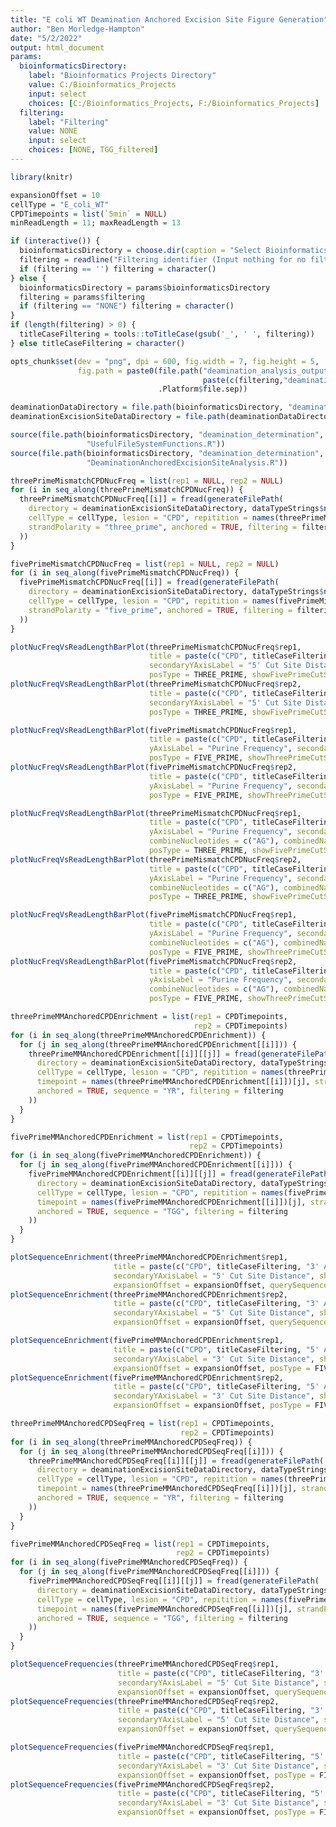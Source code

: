 ```yaml
---
title: "E coli WT Deamination Anchored Excision Site Figure Generation"
author: "Ben Morledge-Hampton"
date: "5/2/2022"
output: html_document
params:
  bioinformaticsDirectory:
    label: "Bioinformatics Projects Directory"
    value: C:/Bioinformatics_Projects
    input: select
    choices: [C:/Bioinformatics_Projects, F:/Bioinformatics_Projects]
  filtering:
    label: "Filtering"
    value: NONE
    input: select
    choices: [NONE, TGG_filtered]
---
```



```r
library(knitr)

expansionOffset = 10
cellType = "E_coli_WT"
CPDTimepoints = list(`5min` = NULL)
minReadLength = 11; maxReadLength = 13

if (interactive()) {
  bioinformaticsDirectory = choose.dir(caption = "Select Bioinformatics_Projects Directory")
  filtering = readline("Filtering identifier (Input nothing for no filtering):")
  if (filtering == '') filtering = character()
} else {
  bioinformaticsDirectory = params$bioinformaticsDirectory
  filtering = params$filtering
  if (filtering == "NONE") filtering = character()
}
if (length(filtering) > 0) {
  titleCaseFiltering = tools::toTitleCase(gsub('_', ' ', filtering))
} else titleCaseFiltering = character()

opts_chunk$set(dev = "png", dpi = 600, fig.width = 7, fig.height = 5, 
               fig.path = paste0(file.path("deamination_analysis_output", cellType,
                                           paste(c(filtering,"deamination_anchored_excision_site_figures"), collapse = '_')),
                                 .Platform$file.sep))

deaminationDataDirectory = file.path(bioinformaticsDirectory, "deamination_determination", "data", cellType)
deaminationExcisionSiteDataDirectory = file.path(deaminationDataDirectory, "excision_site_analysis")
```


```r
source(file.path(bioinformaticsDirectory, "deamination_determination", 'R',
                 "UsefulFileSystemFunctions.R"))
source(file.path(bioinformaticsDirectory, "deamination_determination", 'R',
                 "DeaminationAnchoredExcisionSiteAnalysis.R"))
```


```r
threePrimeMismatchCPDNucFreq = list(rep1 = NULL, rep2 = NULL)
for (i in seq_along(threePrimeMismatchCPDNucFreq)) {
  threePrimeMismatchCPDNucFreq[[i]] = fread(generateFilePath(
    directory = deaminationExcisionSiteDataDirectory, dataTypeStrings$nucleotideFrequencyData, ".tsv",
    cellType = cellType, lesion = "CPD", repitition = names(threePrimeMismatchCPDNucFreq)[i],
    strandPolarity = "three_prime", anchored = TRUE, filtering = filtering
  ))
}

fivePrimeMismatchCPDNucFreq = list(rep1 = NULL, rep2 = NULL)
for (i in seq_along(fivePrimeMismatchCPDNucFreq)) {
  fivePrimeMismatchCPDNucFreq[[i]] = fread(generateFilePath(
    directory = deaminationExcisionSiteDataDirectory, dataTypeStrings$nucleotideFrequencyData, ".tsv",
    cellType = cellType, lesion = "CPD", repitition = names(fivePrimeMismatchCPDNucFreq)[i],
    strandPolarity = "five_prime", anchored = TRUE, filtering = filtering
  ))
}
```


```r
plotNucFreqVsReadLengthBarPlot(threePrimeMismatchCPDNucFreq$rep1, 
                               title = paste(c("CPD", titleCaseFiltering, "3' Anchored Nuc Freq Rep1"), collapse = ' '),
                               secondaryYAxisLabel = "5' Cut Site Distance",
                               posType = THREE_PRIME, showFivePrimeCutSite = TRUE, expansionOffset = expansionOffset)
plotNucFreqVsReadLengthBarPlot(threePrimeMismatchCPDNucFreq$rep2, 
                               title = paste(c("CPD", titleCaseFiltering, "3' Anchored Nuc Freq Rep2"), collapse = ' '),
                               secondaryYAxisLabel = "5' Cut Site Distance",
                               posType = THREE_PRIME, showFivePrimeCutSite = TRUE, expansionOffset = expansionOffset)

plotNucFreqVsReadLengthBarPlot(fivePrimeMismatchCPDNucFreq$rep1, 
                               title = paste(c("CPD", titleCaseFiltering, "5' Anchored Nuc Freq Rep1"), collapse = ' '),
                               yAxisLabel = "Purine Frequency", secondaryYAxisLabel = "3' Cut Site Distance",
                               posType = FIVE_PRIME, showThreePrimeCutSite = TRUE, expansionOffset = expansionOffset)
plotNucFreqVsReadLengthBarPlot(fivePrimeMismatchCPDNucFreq$rep2, 
                               title = paste(c("CPD", titleCaseFiltering, "5' Anchored Nuc Freq Rep2"), collapse = ' '),
                               yAxisLabel = "Purine Frequency", secondaryYAxisLabel = "3' Cut Site Distance",
                               posType = FIVE_PRIME, showThreePrimeCutSite = TRUE, expansionOffset = expansionOffset)
```


```r
plotNucFreqVsReadLengthBarPlot(threePrimeMismatchCPDNucFreq$rep1, 
                               title = paste(c("CPD", titleCaseFiltering, "3' Anchored Purine Freq Rep1"), collapse = ' '),
                               yAxisLabel = "Purine Frequency", secondaryYAxisLabel = "5' Cut Site Distance",
                               combineNucleotides = c("AG"), combinedNames = c("Purine"),
                               posType = THREE_PRIME, showFivePrimeCutSite = TRUE, expansionOffset = expansionOffset)
plotNucFreqVsReadLengthBarPlot(threePrimeMismatchCPDNucFreq$rep2, 
                               title = paste(c("CPD", titleCaseFiltering, "3' Anchored Purine Freq Rep2"), collapse = ' '),
                               yAxisLabel = "Purine Frequency", secondaryYAxisLabel = "5' Cut Site Distance",
                               combineNucleotides = c("AG"), combinedNames = c("Purine"),
                               posType = THREE_PRIME, showFivePrimeCutSite = TRUE, expansionOffset = expansionOffset)

plotNucFreqVsReadLengthBarPlot(fivePrimeMismatchCPDNucFreq$rep1, 
                               title = paste(c("CPD", titleCaseFiltering, "5' Anchored Purine Freq Rep1"), collapse = ' '),
                               yAxisLabel = "Purine Frequency", secondaryYAxisLabel = "3' Cut Site Distance",
                               combineNucleotides = c("AG"), combinedNames = c("Purine"),
                               posType = FIVE_PRIME, showThreePrimeCutSite = TRUE, expansionOffset = expansionOffset)
plotNucFreqVsReadLengthBarPlot(fivePrimeMismatchCPDNucFreq$rep2, 
                               title = paste(c("CPD", titleCaseFiltering, "5' Anchored Purine Freq Rep2"), collapse = ' '),
                               yAxisLabel = "Purine Frequency", secondaryYAxisLabel = "3' Cut Site Distance",
                               combineNucleotides = c("AG"), combinedNames = c("Purine"),
                               posType = FIVE_PRIME, showThreePrimeCutSite = TRUE, expansionOffset = expansionOffset)
```


```r
threePrimeMMAnchoredCPDEnrichment = list(rep1 = CPDTimepoints,
                                         rep2 = CPDTimepoints)
for (i in seq_along(threePrimeMMAnchoredCPDEnrichment)) {
  for (j in seq_along(threePrimeMMAnchoredCPDEnrichment[[i]])) {
    threePrimeMMAnchoredCPDEnrichment[[i]][[j]] = fread(generateFilePath(
      directory = deaminationExcisionSiteDataDirectory, dataTypeStrings$sequenceEnrichment, ".tsv",
      cellType = cellType, lesion = "CPD", repitition = names(threePrimeMMAnchoredCPDEnrichment)[i],
      timepoint = names(threePrimeMMAnchoredCPDEnrichment[[i]])[j], strandPolarity = "three_prime",
      anchored = TRUE, sequence = "YR", filtering = filtering
    ))
  }
}

fivePrimeMMAnchoredCPDEnrichment = list(rep1 = CPDTimepoints,
                                        rep2 = CPDTimepoints)
for (i in seq_along(fivePrimeMMAnchoredCPDEnrichment)) {
  for (j in seq_along(fivePrimeMMAnchoredCPDEnrichment[[i]])) {
    fivePrimeMMAnchoredCPDEnrichment[[i]][[j]] = fread(generateFilePath(
      directory = deaminationExcisionSiteDataDirectory, dataTypeStrings$sequenceEnrichment, ".tsv",
      cellType = cellType, lesion = "CPD", repitition = names(fivePrimeMMAnchoredCPDEnrichment)[i],
      timepoint = names(fivePrimeMMAnchoredCPDEnrichment[[i]])[j], strandPolarity = "five_prime",
      anchored = TRUE, sequence = "TGG", filtering = filtering
    ))
  }
}
```


```r
plotSequenceEnrichment(threePrimeMMAnchoredCPDEnrichment$rep1,
                       title = paste(c("CPD", titleCaseFiltering, "3' Anchored YR Enrichment Rep1"), collapse = ' '),
                       secondaryYAxisLabel = "5' Cut Site Distance", showFivePrimeCutSite = TRUE,
                       expansionOffset = expansionOffset, querySequences = c("CG","CA","TG","TA"))
plotSequenceEnrichment(threePrimeMMAnchoredCPDEnrichment$rep2,
                       title = paste(c("CPD", titleCaseFiltering, "3' Anchored YR Enrichment Rep2"), collapse = ' '),
                       secondaryYAxisLabel = "5' Cut Site Distance", showFivePrimeCutSite = TRUE,
                       expansionOffset = expansionOffset, querySequences = c("CG","CA","TG","TA"))

plotSequenceEnrichment(fivePrimeMMAnchoredCPDEnrichment$rep1,
                       title = paste(c("CPD", titleCaseFiltering, "5' Anchored TGG Enrichment Rep1"), collapse = ' '),
                       secondaryYAxisLabel = "3' Cut Site Distance", showThreePrimeCutSite = TRUE,
                       expansionOffset = expansionOffset, posType = FIVE_PRIME, querySequences = c("TGG"))
plotSequenceEnrichment(fivePrimeMMAnchoredCPDEnrichment$rep2,
                       title = paste(c("CPD", titleCaseFiltering, "5' Anchored TGG Enrichment Rep2"), collapse = ' '),
                       secondaryYAxisLabel = "3' Cut Site Distance", showThreePrimeCutSite = TRUE,
                       expansionOffset = expansionOffset, posType = FIVE_PRIME, querySequences = c("TGG"))
```


```r
threePrimeMMAnchoredCPDSeqFreq = list(rep1 = CPDTimepoints,
                                      rep2 = CPDTimepoints)
for (i in seq_along(threePrimeMMAnchoredCPDSeqFreq)) {
  for (j in seq_along(threePrimeMMAnchoredCPDSeqFreq[[i]])) {
    threePrimeMMAnchoredCPDSeqFreq[[i]][[j]] = fread(generateFilePath(
      directory = deaminationExcisionSiteDataDirectory, dataTypeStrings$sequenceFrequency, ".tsv",
      cellType = cellType, lesion = "CPD", repitition = names(threePrimeMMAnchoredCPDSeqFreq)[i],
      timepoint = names(threePrimeMMAnchoredCPDSeqFreq[[i]])[j], strandPolarity = "three_prime",
      anchored = TRUE, sequence = "YR", filtering = filtering
    ))
  }
}

fivePrimeMMAnchoredCPDSeqFreq = list(rep1 = CPDTimepoints,
                                     rep2 = CPDTimepoints)
for (i in seq_along(fivePrimeMMAnchoredCPDSeqFreq)) {
  for (j in seq_along(fivePrimeMMAnchoredCPDSeqFreq[[i]])) {
    fivePrimeMMAnchoredCPDSeqFreq[[i]][[j]] = fread(generateFilePath(
      directory = deaminationExcisionSiteDataDirectory, dataTypeStrings$sequenceFrequency, ".tsv",
      cellType = cellType, lesion = "CPD", repitition = names(fivePrimeMMAnchoredCPDSeqFreq)[i],
      timepoint = names(fivePrimeMMAnchoredCPDSeqFreq[[i]])[j], strandPolarity = "five_prime",
      anchored = TRUE, sequence = "TGG", filtering = filtering
    ))
  }
}
```


```r
plotSequenceFrequencies(threePrimeMMAnchoredCPDSeqFreq$rep1,
                        title = paste(c("CPD", titleCaseFiltering, "3' Anchored YR Freq Rep1"), collapse = ' '),
                        secondaryYAxisLabel = "5' Cut Site Distance", showFivePrimeCutSite = TRUE,
                        expansionOffset = expansionOffset, querySequences = c("CG","CA","TG","TA"))
plotSequenceFrequencies(threePrimeMMAnchoredCPDSeqFreq$rep2,
                        title = paste(c("CPD", titleCaseFiltering, "3' Anchored YR Freq Rep2"), collapse = ' '),
                        secondaryYAxisLabel = "5' Cut Site Distance", showFivePrimeCutSite = TRUE,
                        expansionOffset = expansionOffset, querySequences = c("CG","CA","TG","TA"))

plotSequenceFrequencies(fivePrimeMMAnchoredCPDSeqFreq$rep1,
                        title = paste(c("CPD", titleCaseFiltering, "5' Anchored TGG Freq Rep1"), collapse = ' '),
                        secondaryYAxisLabel = "3' Cut Site Distance", showThreePrimeCutSite = TRUE,
                        expansionOffset = expansionOffset, posType = FIVE_PRIME, querySequences = c("TGG"))
plotSequenceFrequencies(fivePrimeMMAnchoredCPDSeqFreq$rep2,
                        title = paste(c("CPD", titleCaseFiltering, "5' Anchored TGG Freq Rep2"), collapse = ' '),
                        secondaryYAxisLabel = "3' Cut Site Distance", showThreePrimeCutSite = TRUE,
                        expansionOffset = expansionOffset, posType = FIVE_PRIME, querySequences = c("TGG"))
```

